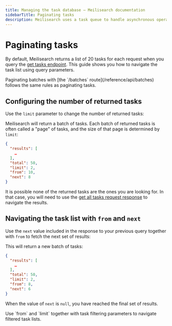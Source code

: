 ```yaml
---
title: Managing the task database — Meilisearch documentation
sidebarTitle: Paginating tasks
description: Meilisearch uses a task queue to handle asynchronous operations. This document describes how to navigate long task queues with filters and pagination.
---
```


# Paginating tasks

By default, Meilisearch returns a list of 20 tasks for each request when you query the [get tasks endpoint](/reference/api/tasks#get-tasks). This guide shows you how to navigate the task list using query parameters.

<Capsule intent="tip" title="Paginating batches">
Paginating batches with [the `/batches` route](/reference/api/batches) follows the same rules as paginating tasks.
</Capsule>

## Configuring the number of returned tasks

Use the `limit` parameter to change the number of returned tasks:

<CodeSamples id="get_all_tasks_paginating_1" />

Meilisearch will return a batch of tasks. Each batch of returned tasks is often called a "page" of tasks, and the size of that page is determined by `limit`:

```json
{
  "results": [
    …
  ],
  "total": 50,
  "limit": 2,
  "from": 10,
  "next": 8
}
```

It is possible none of the returned tasks are the ones you are looking for. In that case, you will need to use the [get all tasks request response](/reference/api/tasks#response) to navigate the results.

## Navigating the task list with `from` and `next`

Use the `next` value included in the response to your previous query together with `from` to fetch the next set of results:

<CodeSamples id="get_all_tasks_paginating_2" />

This will return a new batch of tasks:

```json
{
  "results": [
    …
  ],
  "total": 50,
  "limit": 2,
  "from": 8,
  "next": 6
}
```

When the value of `next` is `null`, you have reached the final set of results.

<Capsule intent="tip">
Use `from` and `limit` together with task filtering parameters to navigate filtered task lists.
</Capsule>
